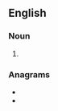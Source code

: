 ==English==

===Noun===
{{head|en|noun plural form}}

# {{plural of|hustle|lang=en}}

===Anagrams===
* {{l|en|lushest}}
* {{l|en|sleuths}}
